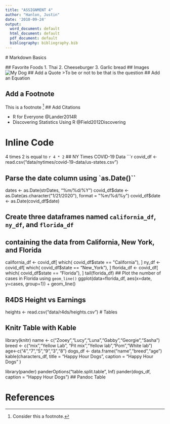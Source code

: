 ```yaml
---
title: "ASSIGNMENT 4"
author: "Hanlon, Justin"
date: '2010-09-24'
output:
  word_document: default
  html_document: default
  pdf_document: default
  bibliography: bibliography.bib
---
```

  
  # Markdown Basics
  
  ## Favorite Foods
  1. Thai
  2. Cheeseburger
  3. Garlic bread
  ## Images
  ![My Dog](/Users/juge/dsc520/IMG_0758.jpg)
  ## Add a Quote
  >To be or not to be that is the question
  ## Add an Equation
\begin{equation}
  \frac{x^2}{x^3+x^5}
\end{equation}

## Add a Footnote

This is a footnote
^[Consider this a footnote.]
## Add Citations

* R for Everyone @Lander2014R
* Discovering Statistics Using R @Field2012Discovering

# Inline Code
4 times 2 is equal to `r 4 * 2`
## NY Times COVID-19 Data
```r
covid_df <- read.csv("data/nytimes/covid-19-data/us-states.csv")

## Parse the date column using `as.Date()``
dates <- as.Date(strDates, "%m/%d/%Y")
covid_df$date <- as.Date(as.character("1/21/2020"), format = "%m/%d/%y")
covid_df$date <- as.Date(covid_df$date)

## Create three dataframes named `california_df`, `ny_df`, and `florida_df`
## containing the data from California, New York, and Florida
california_df <- covid_df[ which( covid_df$state == "California"), ]
ny_df <- covid_df[ which( covid_df$state == "New_York"), ]
florida_df <- covid_df[ which( covid_df$state == "Florida"), ]
tail(florida_df)
## Plot the number of cases in Florida using `geom_line()`
ggplot(data=florida_df, aes(x=date, y=cases, group=1)) + geom_line()

## R4DS Height vs Earnings
heights <- read.csv("data/r4ds/heights.csv")
# Tables

## Knitr Table with Kable
library(knitr)
name <- c("Zooey","Lucy","Luna","Gabby","Georgie","Sasha")
breed <- c("mix","Yellow Lab", "Pit mix","Yellow lab","Pom","White lab")
age<-c("4","7","5","9","3","8")
dogs_df <- data.frame("name","breed","age")
kable(characters_df, title = "Happy Hour Dogs", caption = "Happy Hour Dogs" )

library(pander)
panderOptions("table.split.table", Inf)
pander(dogs_df, caption = "Happy Hour Dogs")
## Pandoc Table

# References